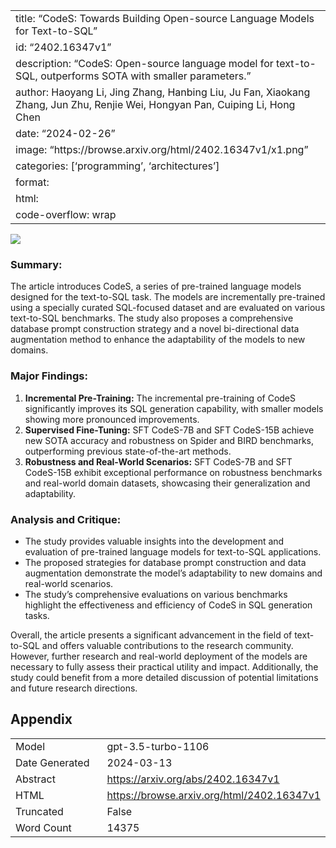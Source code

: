 
---
title: "CodeS: Towards Building Open-source Language Models for Text-to-SQL"
id: "2402.16347v1"
description: "CodeS: Open-source language model for text-to-SQL, outperforms SOTA with smaller parameters."
author: Haoyang Li, Jing Zhang, Hanbing Liu, Ju Fan, Xiaokang Zhang, Jun Zhu, Renjie Wei, Hongyan Pan, Cuiping Li, Hong Chen
date: "2024-02-26"
image: "https://browse.arxiv.org/html/2402.16347v1/x1.png"
categories: ['programming', 'architectures']
format:
  html:
    code-overflow: wrap
---

![](https://browse.arxiv.org/html/2402.16347v1/x1.png)

### **Summary:**
The article introduces CodeS, a series of pre-trained language models designed for the text-to-SQL task. The models are incrementally pre-trained using a specially curated SQL-focused dataset and are evaluated on various text-to-SQL benchmarks. The study also proposes a comprehensive database prompt construction strategy and a novel bi-directional data augmentation method to enhance the adaptability of the models to new domains.

### **Major Findings:**
1. **Incremental Pre-Training:** The incremental pre-training of CodeS significantly improves its SQL generation capability, with smaller models showing more pronounced improvements.
2. **Supervised Fine-Tuning:** SFT CodeS-7B and SFT CodeS-15B achieve new SOTA accuracy and robustness on Spider and BIRD benchmarks, outperforming previous state-of-the-art methods.
3. **Robustness and Real-World Scenarios:** SFT CodeS-7B and SFT CodeS-15B exhibit exceptional performance on robustness benchmarks and real-world domain datasets, showcasing their generalization and adaptability.

### **Analysis and Critique:**
- The study provides valuable insights into the development and evaluation of pre-trained language models for text-to-SQL applications.
- The proposed strategies for database prompt construction and data augmentation demonstrate the model's adaptability to new domains and real-world scenarios.
- The study's comprehensive evaluations on various benchmarks highlight the effectiveness and efficiency of CodeS in SQL generation tasks.

Overall, the article presents a significant advancement in the field of text-to-SQL and offers valuable contributions to the research community. However, further research and real-world deployment of the models are necessary to fully assess their practical utility and impact. Additionally, the study could benefit from a more detailed discussion of potential limitations and future research directions.

## Appendix

|          |          |
|----------|----------|
| Model     | gpt-3.5-turbo-1106       |
| Date Generated     | 2024-03-13       |
| Abstract | [https://arxiv.org/abs/2402.16347v1](https://arxiv.org/abs/2402.16347v1)        |
| HTML     | [https://browse.arxiv.org/html/2402.16347v1](https://browse.arxiv.org/html/2402.16347v1)       |
| Truncated       | False       |
| Word Count       | 14375       |
